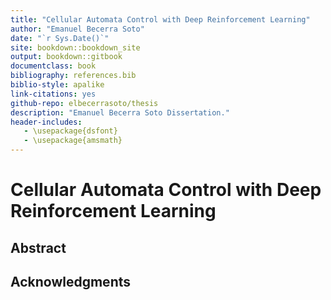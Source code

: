 ```yaml
--- 
title: "Cellular Automata Control with Deep Reinforcement Learning"
author: "Emanuel Becerra Soto"
date: "`r Sys.Date()`"
site: bookdown::bookdown_site
output: bookdown::gitbook
documentclass: book
bibliography: references.bib
biblio-style: apalike
link-citations: yes
github-repo: elbecerrasoto/thesis
description: "Emanuel Becerra Soto Dissertation."
header-includes:
   - \usepackage{dsfont}
   - \usepackage{amsmath}
---
```


# Cellular Automata Control with Deep Reinforcement Learning

## Abstract

## Acknowledgments